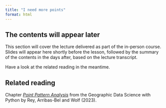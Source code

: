 ```yaml
---
title: "I need more points"
format: html
---
```

<!--
- What are point patterns
- how to visualise them
- how to cluster them -->

::: {.callout-note appearance="simple"}

## The contents will appear later

This section will cover the lecture delivered as part of the in-person course. Slides will appear here shortly before the lesson, followed by the summary of the contents in the days after, based on the lecture transcript.

Have a look at the related reading in the meantime.

:::

::: {.callout-tip}
## Related reading

Chapter [_Point Pattern Analysis_](https://geographicdata.science/book/notebooks/08_point_pattern_analysis.html) from the Geographic Data Science with Python by Rey, Arribas-Bel and Wolf (2023).
:::